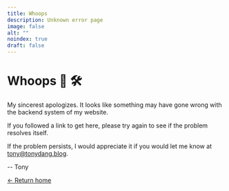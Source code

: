```yaml
---
title: Whoops
description: Unknown error page
image: false
alt: ""
noindex: true
draft: false
---
```


# Whoops 🚧 🛠️

My sincerest apologizes. It looks like something may have gone wrong with the
backend system of my website.

If you followed a link to get here, please try again to see if the problem
resolves itself.

If the problem persists, I would appreciate it if you would let me know at
[tony@tonydang.blog](mailto:tony@tonydang.blog).

-- Tony

[&larr; Return home](/)
